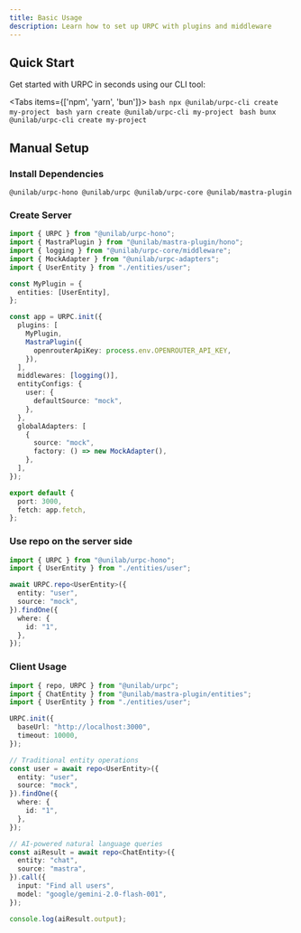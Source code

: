 ```yaml
---
title: Basic Usage
description: Learn how to set up URPC with plugins and middleware
---
```


## Quick Start

Get started with URPC in seconds using our CLI tool:

<Tabs items={['npm', 'yarn', 'bun']}>
  <Tab>
    ```bash
    npx @unilab/urpc-cli create my-project
    ```
  </Tab>
  <Tab>
    ```bash
    yarn create @unilab/urpc-cli my-project
    ```
  </Tab>
  <Tab>
    ```bash
    bunx @unilab/urpc-cli create my-project
    ```
  </Tab>
</Tabs>

## Manual Setup

### Install Dependencies

```package-install
@unilab/urpc-hono @unilab/urpc @unilab/urpc-core @unilab/mastra-plugin
```

### Create Server

```typescript
import { URPC } from "@unilab/urpc-hono";
import { MastraPlugin } from "@unilab/mastra-plugin/hono";
import { logging } from "@unilab/urpc-core/middleware";
import { MockAdapter } from "@unilab/urpc-adapters";
import { UserEntity } from "./entities/user";

const MyPlugin = {
  entities: [UserEntity],
};

const app = URPC.init({
  plugins: [
    MyPlugin,
    MastraPlugin({
      openrouterApiKey: process.env.OPENROUTER_API_KEY,
    }),
  ],
  middlewares: [logging()],
  entityConfigs: {
    user: {
      defaultSource: "mock",
    },
  },
  globalAdapters: [
    {
      source: "mock",
      factory: () => new MockAdapter(),
    },
  ],
});

export default {
  port: 3000,
  fetch: app.fetch,
};
```

### Use repo on the server side

```typescript
import { URPC } from "@unilab/urpc-hono";
import { UserEntity } from "./entities/user";

await URPC.repo<UserEntity>({
  entity: "user",
  source: "mock",
}).findOne({
  where: {
    id: "1",
  },
});
```

### Client Usage

```typescript
import { repo, URPC } from "@unilab/urpc";
import { ChatEntity } from "@unilab/mastra-plugin/entities";
import { UserEntity } from "./entities/user";

URPC.init({
  baseUrl: "http://localhost:3000",
  timeout: 10000,
});

// Traditional entity operations
const user = await repo<UserEntity>({
  entity: "user",
  source: "mock",
}).findOne({
  where: {
    id: "1",
  },
});

// AI-powered natural language queries
const aiResult = await repo<ChatEntity>({
  entity: "chat",
  source: "mastra",
}).call({
  input: "Find all users",
  model: "google/gemini-2.0-flash-001",
});

console.log(aiResult.output);
```
